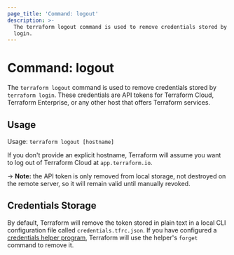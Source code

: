 ```yaml
---
page_title: 'Command: logout'
description: >-
  The terraform logout command is used to remove credentials stored by terraform
  login.
---
```


# Command: logout

The `terraform logout` command is used to remove credentials stored by
`terraform login`. These credentials are API tokens for Terraform Cloud,
Terraform Enterprise, or any other host that offers Terraform services.

## Usage

Usage: `terraform logout [hostname]`

If you don't provide an explicit hostname, Terraform will assume you want to
log out of Terraform Cloud at `app.terraform.io`.

-> **Note:** the API token is only removed from local storage, not destroyed on
the remote server, so it will remain valid until manually revoked.

## Credentials Storage

By default, Terraform will remove the token stored in plain text in a local CLI
configuration file called `credentials.tfrc.json`. If you have configured a
[credentials helper program](/cli/config/config-file#credentials-helpers), Terraform
will use the helper's `forget` command to remove it.
